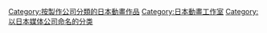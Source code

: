 {{Cat main}}

[[Category:按製作公司分類的日本動畫作品|Category:按製作公司分類的日本動畫作品]]
[[Category:日本動畫工作室|Category:日本動畫工作室]]
[[Category:以日本媒体公司命名的分类|Category:以日本媒体公司命名的分类]]